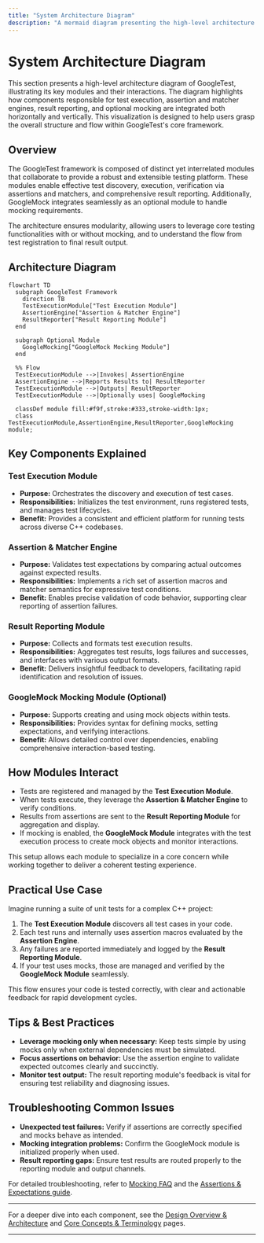 ```yaml
---
title: "System Architecture Diagram"
description: "A mermaid diagram presenting the high-level architecture: modules for test execution, assertion/matcher engines, result reporting, and optional mocking, showing horizontal and vertical integrations."
---
```


# System Architecture Diagram

This section presents a high-level architecture diagram of GoogleTest, illustrating its key modules and their interactions. The diagram highlights how components responsible for test execution, assertion and matcher engines, result reporting, and optional mocking are integrated both horizontally and vertically. This visualization is designed to help users grasp the overall structure and flow within GoogleTest's core framework.

## Overview

The GoogleTest framework is composed of distinct yet interrelated modules that collaborate to provide a robust and extensible testing platform. These modules enable effective test discovery, execution, verification via assertions and matchers, and comprehensive result reporting. Additionally, GoogleMock integrates seamlessly as an optional module to handle mocking requirements.

The architecture ensures modularity, allowing users to leverage core testing functionalities with or without mocking, and to understand the flow from test registration to final result output.

## Architecture Diagram

```mermaid
flowchart TD
  subgraph GoogleTest Framework
    direction TB
    TestExecutionModule["Test Execution Module"]
    AssertionEngine["Assertion & Matcher Engine"]
    ResultReporter["Result Reporting Module"]
  end

  subgraph Optional Module
    GoogleMocking["GoogleMock Mocking Module"]
  end

  %% Flow
  TestExecutionModule -->|Invokes| AssertionEngine
  AssertionEngine -->|Reports Results to| ResultReporter
  TestExecutionModule -->|Outputs| ResultReporter
  TestExecutionModule -->|Optionally uses| GoogleMocking

  classDef module fill:#f9f,stroke:#333,stroke-width:1px;
  class TestExecutionModule,AssertionEngine,ResultReporter,GoogleMocking module;
```

## Key Components Explained

### Test Execution Module
- **Purpose:** Orchestrates the discovery and execution of test cases.
- **Responsibilities:** Initializes the test environment, runs registered tests, and manages test lifecycles.
- **Benefit:** Provides a consistent and efficient platform for running tests across diverse C++ codebases.

### Assertion & Matcher Engine
- **Purpose:** Validates test expectations by comparing actual outcomes against expected results.
- **Responsibilities:** Implements a rich set of assertion macros and matcher semantics for expressive test conditions.
- **Benefit:** Enables precise validation of code behavior, supporting clear reporting of assertion failures.

### Result Reporting Module
- **Purpose:** Collects and formats test execution results.
- **Responsibilities:** Aggregates test results, logs failures and successes, and interfaces with various output formats.
- **Benefit:** Delivers insightful feedback to developers, facilitating rapid identification and resolution of issues.

### GoogleMock Mocking Module (Optional)
- **Purpose:** Supports creating and using mock objects within tests.
- **Responsibilities:** Provides syntax for defining mocks, setting expectations, and verifying interactions.
- **Benefit:** Allows detailed control over dependencies, enabling comprehensive interaction-based testing.

## How Modules Interact

- Tests are registered and managed by the **Test Execution Module**.
- When tests execute, they leverage the **Assertion & Matcher Engine** to verify conditions.
- Results from assertions are sent to the **Result Reporting Module** for aggregation and display.
- If mocking is enabled, the **GoogleMock Module** integrates with the test execution process to create mock objects and monitor interactions.

This setup allows each module to specialize in a core concern while working together to deliver a coherent testing experience.

## Practical Use Case

Imagine running a suite of unit tests for a complex C++ project:

1. The **Test Execution Module** discovers all test cases in your code.
2. Each test runs and internally uses assertion macros evaluated by the **Assertion Engine**.
3. Any failures are reported immediately and logged by the **Result Reporting Module**.
4. If your test uses mocks, those are managed and verified by the **GoogleMock Module** seamlessly.

This flow ensures your code is tested correctly, with clear and actionable feedback for rapid development cycles.

## Tips & Best Practices

- **Leverage mocking only when necessary:** Keep tests simple by using mocks only when external dependencies must be simulated.
- **Focus assertions on behavior:** Use the assertion engine to validate expected outcomes clearly and succinctly.
- **Monitor test output:** The result reporting module's feedback is vital for ensuring test reliability and diagnosing issues.

## Troubleshooting Common Issues

- **Unexpected test failures:** Verify if assertions are correctly specified and mocks behave as intended.
- **Mocking integration problems:** Confirm the GoogleMock module is initialized properly when used.
- **Result reporting gaps:** Ensure test results are routed properly to the reporting module and output channels.

For detailed troubleshooting, refer to [Mocking FAQ](https://google.github.io/googletest/gmock_faq.html) and the [Assertions & Expectations guide](https://google.github.io/googletest/reference/testing.html).

---

For a deeper dive into each component, see the [Design Overview & Architecture](./design-overview-architecture.html) and [Core Concepts & Terminology](./core-concepts-terminology.html) pages.

---